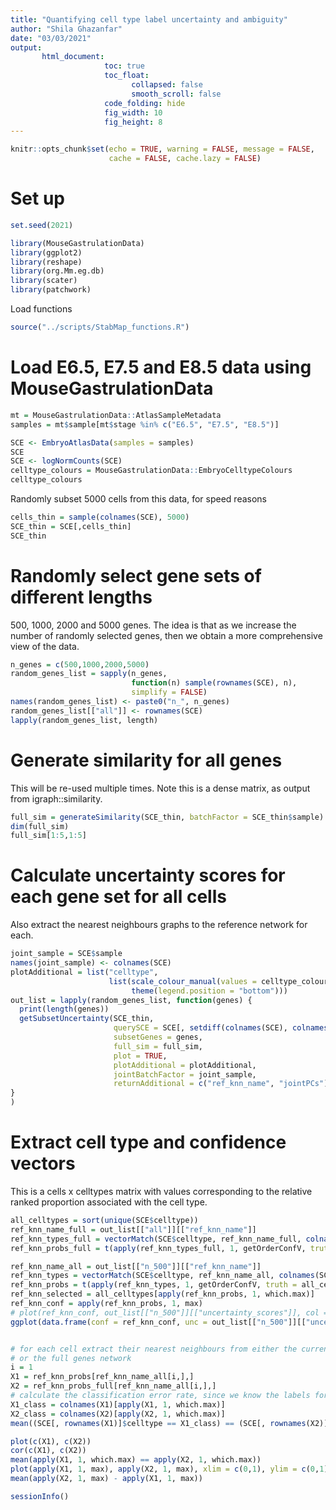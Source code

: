 ```yaml
---
title: "Quantifying cell type label uncertainty and ambiguity"
author: "Shila Ghazanfar"
date: "03/03/2021"
output:
       html_document:
                     toc: true
                     toc_float:
                           collapsed: false
                           smooth_scroll: false
                     code_folding: hide
                     fig_width: 10
                     fig_height: 8
---
```


```r
knitr::opts_chunk$set(echo = TRUE, warning = FALSE, message = FALSE, 
                      cache = FALSE, cache.lazy = FALSE)
```

# Set up

```r
set.seed(2021)

library(MouseGastrulationData)
library(ggplot2)
library(reshape)
library(org.Mm.eg.db)
library(scater)
library(patchwork)
```

Load functions

```r
source("../scripts/StabMap_functions.R")
```

# Load E6.5, E7.5 and E8.5 data using MouseGastrulationData

```r
mt = MouseGastrulationData::AtlasSampleMetadata
samples = mt$sample[mt$stage %in% c("E6.5", "E7.5", "E8.5")]
```

```r
SCE <- EmbryoAtlasData(samples = samples)
SCE
SCE <- logNormCounts(SCE)
celltype_colours = MouseGastrulationData::EmbryoCelltypeColours
celltype_colours
```

Randomly subset 5000 cells from this data, for speed reasons

```r
cells_thin = sample(colnames(SCE), 5000)
SCE_thin = SCE[,cells_thin]
SCE_thin
```


# Randomly select gene sets of different lengths

500, 1000, 2000 and 5000 genes. The idea is that as we increase the
number of randomly selected genes, then we obtain a more comprehensive
view of the data.

```r
n_genes = c(500,1000,2000,5000)
random_genes_list = sapply(n_genes,
                           function(n) sample(rownames(SCE), n),
                           simplify = FALSE)
names(random_genes_list) <- paste0("n_", n_genes)
random_genes_list[["all"]] <- rownames(SCE)
lapply(random_genes_list, length)
```

# Generate similarity for all genes

This will be re-used multiple times. Note this is a dense matrix, 
as output from igraph::similarity.

```r
full_sim = generateSimilarity(SCE_thin, batchFactor = SCE_thin$sample)
dim(full_sim)
full_sim[1:5,1:5]
```

# Calculate uncertainty scores for each gene set for all cells

Also extract the nearest neighbours graphs to the reference network for each.

```r
joint_sample = SCE$sample
names(joint_sample) <- colnames(SCE)
plotAdditional = list("celltype", 
                      list(scale_colour_manual(values = celltype_colours),
                           theme(legend.position = "bottom")))
out_list = lapply(random_genes_list, function(genes) {
  print(length(genes))
  getSubsetUncertainty(SCE_thin,
                       querySCE = SCE[, setdiff(colnames(SCE), colnames(SCE_thin))],
                       subsetGenes = genes,
                       full_sim = full_sim,
                       plot = TRUE,
                       plotAdditional = plotAdditional,
                       jointBatchFactor = joint_sample,
                       returnAdditional = c("ref_knn_name", "jointPCs"))
}
)
```

# Extract cell type and confidence vectors

This is a cells x celltypes matrix with values corresponding to the 
relative ranked proportion associated with the cell type.

```r
all_celltypes = sort(unique(SCE$celltype))
ref_knn_name_full = out_list[["all"]][["ref_knn_name"]]
ref_knn_types_full = vectorMatch(SCE$celltype, ref_knn_name_full, colnames(SCE))
ref_knn_probs_full = t(apply(ref_knn_types_full, 1, getOrderConfV, truth = all_celltypes))

ref_knn_name_all = out_list[["n_500"]][["ref_knn_name"]]
ref_knn_types = vectorMatch(SCE$celltype, ref_knn_name_all, colnames(SCE))
ref_knn_probs = t(apply(ref_knn_types, 1, getOrderConfV, truth = all_celltypes))
ref_knn_selected = all_celltypes[apply(ref_knn_probs, 1, which.max)]
ref_knn_conf = apply(ref_knn_probs, 1, max)
# plot(ref_knn_conf, out_list[["n_500"]][["uncertainty_scores"]], col = paste0("#", as.character(SCE$colour)))
ggplot(data.frame(conf = ref_knn_conf, unc = out_list[["n_500"]][["uncertainty_scores"]], ct = SCE[,names(ref_knn_conf)]$celltype)) + geom_point(aes(x = conf, y = unc, colour = ct)) + scale_colour_manual(values = celltype_colours)


# for each cell extract their nearest neighbours from either the current choice
# or the full genes network
i = 1
X1 = ref_knn_probs[ref_knn_name_all[i,],]
X2 = ref_knn_probs_full[ref_knn_name_all[i,],]
# calculate the classification error rate, since we know the labels for these 50
X1_class = colnames(X1)[apply(X1, 1, which.max)]
X2_class = colnames(X2)[apply(X2, 1, which.max)]
mean((SCE[, rownames(X1)]$celltype == X1_class) == (SCE[, rownames(X2)]$celltype == X2_class), na.rm = TRUE)

plot(c(X1), c(X2))
cor(c(X1), c(X2))
mean(apply(X1, 1, which.max) == apply(X2, 1, which.max))
plot(apply(X1, 1, max), apply(X2, 1, max), xlim = c(0,1), ylim = c(0,1)); abline(c(0,1))
mean(apply(X2, 1, max) - apply(X1, 1, max))
```




```r
sessionInfo()
```